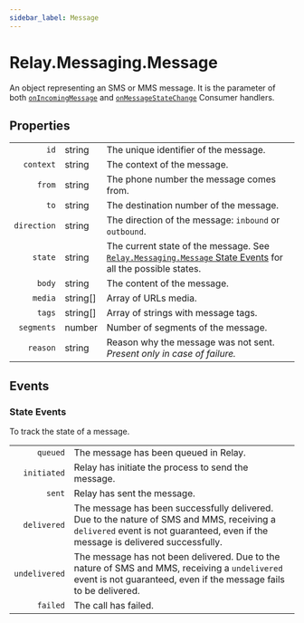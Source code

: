 ```yaml
---
sidebar_label: Message
---
```


# Relay.Messaging.Message

An object representing an SMS or MMS message. It is the parameter of both [`onIncomingMessage`](relay/server-sdk/php/reference/relay_consumer.mdx#onincomingmessage) and [`onMessageStateChange`](relay/server-sdk/php/reference/relay_consumer.mdx#onmessagestatechange) Consumer handlers.

## Properties

|             |                                                |                                                                                                                                                                     |
| ----------: | ---------------------------------------------- | ------------------------------------------------------------------------------------------------------------------------------------------------------------------- |
|        `id` | <span class="method-prop-type">string</span>   | The unique identifier of the message.                                                                                                                               |
|   `context` | <span class="method-prop-type">string</span>   | The context of the message.                                                                                                                                         |
|      `from` | <span class="method-prop-type">string</span>   | The phone number the message comes from.                                                                                                                            |
|        `to` | <span class="method-prop-type">string</span>   | The destination number of the message.                                                                                                                              |
| `direction` | <span class="method-prop-type">string</span>   | The direction of the message: `inbound` or `outbound`.                                                                                                              |
|     `state` | <span class="method-prop-type">string</span>   | The current state of the message. See [`Relay.Messaging.Message` State Events](relay/server-sdk/php/reference/relay_messaging/message.mdx#state-events) for all the possible states. |
|      `body` | <span class="method-prop-type">string</span>   | The content of the message.                                                                                                                                         |
|     `media` | <span class="method-prop-type">string[]</span> | Array of URLs media.                                                                                                                                                |
|      `tags` | <span class="method-prop-type">string[]</span> | Array of strings with message tags.                                                                                                                                 |
|  `segments` | <span class="method-prop-type">number</span>   | Number of segments of the message.                                                                                                                                  |
|    `reason` | <span class="method-prop-type">string</span>   | Reason why the message was not sent.<br/> _Present only in case of failure._                                                                                        |

## Events

### State Events

To track the state of a message.

|               |                                                                                                                                                                                |
| ------------: | ------------------------------------------------------------------------------------------------------------------------------------------------------------------------------ |
|      `queued` | The message has been queued in Relay.                                                                                                                                          |
|   `initiated` | Relay has initiate the process to send the message.                                                                                                                            |
|        `sent` | Relay has sent the message.                                                                                                                                                    |
|   `delivered` | The message has been successfully delivered. Due to the nature of SMS and MMS, receiving a `delivered` event is not guaranteed, even if the message is delivered successfully. |
| `undelivered` | The message has not been delivered. Due to the nature of SMS and MMS, receiving a `undelivered` event is not guaranteed, even if the message fails to be delivered.            |
|      `failed` | The call has failed.                                                                                                                                                           |
